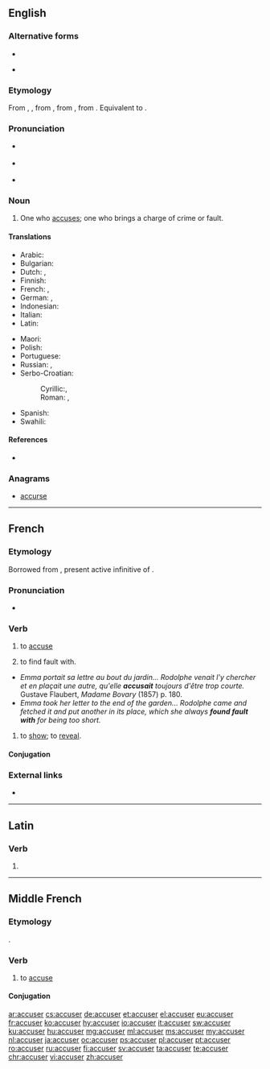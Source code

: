 ==English==
{{wikipedia|dab=accuser}}

===Alternative forms===
* {{l|en|accusor}}
* {{l|en|accusour}} {{qualifier|obsolete}}

===Etymology===
From {{etyl|enm|en}} {{m|enm|acuser}}, {{m|enm|accusour}}, from {{etyl|fro|en}} {{m|fro|accusour}}, from {{etyl|la|en}} {{m|la|accusator}}, from {{m|la|accusare}}. Equivalent to {{suffix|accuse|er|id2=agent noun|lang=en}}.

===Pronunciation===
* {{a|US}} {{IPA|/əˑˈkju.zɚ/|lang=en}}
* {{a|UK}} {{IPA|/əˑˈkjuː.zə/|lang=en}}
* {{rhymes|uːzə(ɹ)|lang=en}}

===Noun===
{{en-noun}}

# One who [[accuse]]s; one who brings a charge of crime or fault.

====Translations====
{{trans-top|one who accuses}}
* Arabic: {{t|ar|مُتَّهِم|m}}
* Bulgarian: {{t+|bg|обвинител|sc=Cyrl}}
* Dutch: {{t+|nl|aanklager|m}}, {{t|nl|beschuldiger|m}}
* Finnish: {{t+|fi|syyttäjä}}
* French: {{t+|fr|accusateur|m}}, {{t+|fr|accusatrice|f}}
* German: {{t+|de|Ankläger|m}}, {{t+|de|Ankläger|f}}
* Indonesian: {{t+|id|tuduh|alt=menuduh}}
* Italian: {{t+|it|accusatore|m}}
* Latin: {{t|la|accusator|m}}
{{trans-mid}}
* Maori: {{t|mi|kaiwhakapae}}
* Polish: {{t|pl|oskarżyciel}}
* Portuguese: {{t+|pt|acusador|m}}
* Russian: {{t+|ru|обвини́тель|m}}, {{t+|ru|обвини́тельница|f}}
* Serbo-Croatian:
*: Cyrillic:{{t|sh|тужилац|m|sc=Cyrl}}, {{t|sh|тужитељ|m|sc=Cyrl}}
*: Roman: {{t+|sh|tužilac|sc=Latn}}, {{t+|sh|tužitelj|m}}
* Spanish: {{t+|es|acusador|m}}
* Swahili: {{t+|sw|mshtaki}}
{{trans-bottom}}

====References====
* {{R:Webster 1913}}

===Anagrams===
* {{l|en|accrues}} [[accurse#English|accurse]]

----

==French==

===Etymology===
Borrowed from {{etyl|la|fr}} {{m|fr|accusare|accūsāre}}, present active infinitive of {{m|la|accūsō}}.

===Pronunciation===
* {{audio|Fr-accuser.ogg|audio|lang=fr}}

===Verb===
{{fr-verb}}

# {{lb|fr|transitive}} to [[accuse]]
# {{lb|fr|transitive}} to find fault with.
* ''Emma portait sa lettre au bout du jardin... Rodolphe venait l'y chercher et en plaçait une autre, qu'elle '''accusait''' toujours d'être trop courte.'' Gustave Flaubert, ''Madame Bovary'' (1857) p. 180.
* ''Emma took her letter to the end of the garden... Rodolphe came and fetched it and put another in its place, which she always '''found fault with''' for being too short.''
# {{lb|fr|intransitive|formal}} to [[show]]; to [[reveal]].

====Conjugation====
{{fr-conj-auto}}

===External links===
* {{R:TLFi}}

----

==Latin==

===Verb===
{{la-verb-form|accūser}}

# {{inflection of|accūsō||1|s|pres|pasv|subj|lang=la}}

----

==Middle French==

===Etymology===
{{etyl|la|frm}} {{m|la|accūsō}}.

===Verb===
{{head|frm|verb}}

# to [[accuse]]

====Conjugation====
{{frm-conj-er|accus}}

[[ar:accuser]]
[[cs:accuser]]
[[de:accuser]]
[[et:accuser]]
[[el:accuser]]
[[eu:accuser]]
[[fr:accuser]]
[[ko:accuser]]
[[hy:accuser]]
[[io:accuser]]
[[it:accuser]]
[[sw:accuser]]
[[ku:accuser]]
[[hu:accuser]]
[[mg:accuser]]
[[ml:accuser]]
[[ms:accuser]]
[[my:accuser]]
[[nl:accuser]]
[[ja:accuser]]
[[oc:accuser]]
[[ps:accuser]]
[[pl:accuser]]
[[pt:accuser]]
[[ro:accuser]]
[[ru:accuser]]
[[fi:accuser]]
[[sv:accuser]]
[[ta:accuser]]
[[te:accuser]]
[[chr:accuser]]
[[vi:accuser]]
[[zh:accuser]]